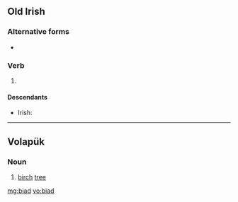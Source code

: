 ==Old Irish==
===Alternative forms===
*{{l|sga|bíad}}

===Verb===
{{infl|sga|verb form|head=·biad}}

# {{conjugation of|attá|at·tá|3|s|cond|lang=sga}}

====Descendants====
*Irish: {{l|ga|bheadh}}

----

==Volapük==

===Noun===
{{infl|vo|noun}}

# [[birch]] [[tree]]

[[mg:biad]]
[[vo:biad]]